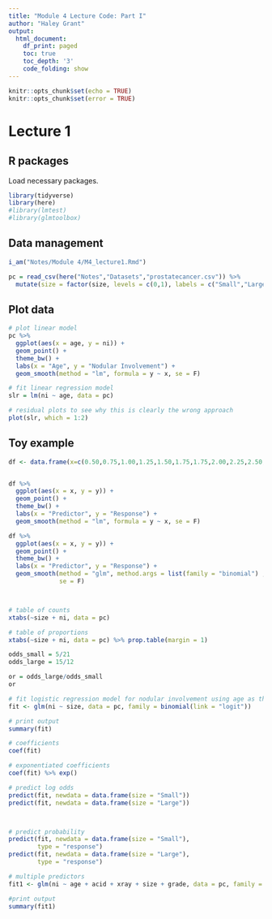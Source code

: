 ```yaml
---
title: "Module 4 Lecture Code: Part I"
author: "Haley Grant"
output:
  html_document:
    df_print: paged
    toc: true
    toc_depth: '3'
    code_folding: show
---
```


```r
knitr::opts_chunk$set(echo = TRUE)
knitr::opts_chunk$set(error = TRUE)
```

# Lecture 1

## R packages

Load necessary packages. 

```r
library(tidyverse)
library(here)
#library(lmtest)
#library(glmtoolbox)

```

## Data management


```r
i_am("Notes/Module 4/M4_lecture1.Rmd")

pc = read_csv(here("Notes","Datasets","prostatecancer.csv")) %>% 
  mutate(size = factor(size, levels = c(0,1), labels = c("Small","Large")))

```

## Plot data

```r
# plot linear model
pc %>%
  ggplot(aes(x = age, y = ni)) +
  geom_point() + 
  theme_bw() + 
  labs(x = "Age", y = "Nodular Involvement") + 
  geom_smooth(method = "lm", formula = y ~ x, se = F)

# fit linear regression model
slr = lm(ni ~ age, data = pc)

# residual plots to see why this is clearly the wrong approach
plot(slr, which = 1:2)

```

## Toy example 

```r

df <- data.frame(x=c(0.50,0.75,1.00,1.25,1.50,1.75,1.75,2.00,2.25,2.50,2.75,3.00,3.25,3.50,4.00,4.25,4.50,4.75,5.00,5.50), y=c(0,0,0,0,0,0,1,0,1,0,1,0,1,0,1,1,1,1,1,1))


df %>%
  ggplot(aes(x = x, y = y)) +
  geom_point() + 
  theme_bw() + 
  labs(x = "Predictor", y = "Response") + 
  geom_smooth(method = "lm", formula = y ~ x, se = F)

df %>%
  ggplot(aes(x = x, y = y)) +
  geom_point() + 
  theme_bw() + 
  labs(x = "Predictor", y = "Response") + 
  geom_smooth(method = "glm", method.args = list(family = "binomial") ,
              se = F)




```

```r
# table of counts
xtabs(~size + ni, data = pc)

# table of proportions
xtabs(~size + ni, data = pc) %>% prop.table(margin = 1)

odds_small = 5/21
odds_large = 15/12

or = odds_large/odds_small
or

# fit logistic regression model for nodular involvement using age as the predictor
fit <- glm(ni ~ size, data = pc, family = binomial(link = "logit"))

# print output
summary(fit)

# coefficients
coef(fit)

# exponentiated coefficients
coef(fit) %>% exp()

# predict log odds
predict(fit, newdata = data.frame(size = "Small"))
predict(fit, newdata = data.frame(size = "Large"))



# predict probability
predict(fit, newdata = data.frame(size = "Small"),
        type = "response")
predict(fit, newdata = data.frame(size = "Large"),
        type = "response")

```

```r

# multiple predictors
fit1 <- glm(ni ~ age + acid + xray + size + grade, data = pc, family = binomial(link = "logit"))

#print output
summary(fit1)

```
